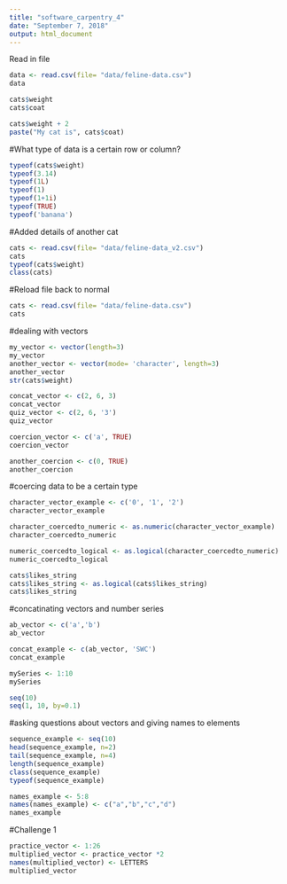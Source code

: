 ```yaml
---
title: "software_carpentry_4"
date: "September 7, 2018"
output: html_document
---
```


Read in file
```r
data <- read.csv(file= "data/feline-data.csv")
data
```

```r
cats$weight
cats$coat
```

```r
cats$weight + 2
paste("My cat is", cats$coat)
```

#What type of data is a certain row or column?
```r
typeof(cats$weight)
typeof(3.14)
typeof(1L)
typeof(1)
typeof(1+1i)
typeof(TRUE)
typeof('banana')
```

#Added details of another cat
```r
cats <- read.csv(file= "data/feline-data_v2.csv")
cats
typeof(cats$weight)
class(cats)
```

#Reload file back to normal
```r
cats <- read.csv(file= "data/feline-data.csv")
cats
```


#dealing with vectors
```r
my_vector <- vector(length=3)
my_vector
another_vector <- vector(mode= 'character', length=3)
another_vector
str(cats$weight)

concat_vector <- c(2, 6, 3)
concat_vector
quiz_vector <- c(2, 6, '3')
quiz_vector

coercion_vector <- c('a', TRUE)
coercion_vector

another_coercion <- c(0, TRUE)
another_coercion
```

#coercing data to be a certain type
```r
character_vector_example <- c('0', '1', '2')
character_vector_example

character_coercedto_numeric <- as.numeric(character_vector_example)
character_coercedto_numeric

numeric_coercedto_logical <- as.logical(character_coercedto_numeric)
numeric_coercedto_logical

cats$likes_string
cats$likes_string <- as.logical(cats$likes_string)
cats$likes_string
```

#concatinating vectors and number series
```r
ab_vector <- c('a','b')
ab_vector

concat_example <- c(ab_vector, 'SWC')
concat_example

mySeries <- 1:10
mySeries

seq(10)
seq(1, 10, by=0.1)
```

#asking questions about vectors and giving names to elements
```r
sequence_example <- seq(10)
head(sequence_example, n=2)
tail(sequence_example, n=4)
length(sequence_example)
class(sequence_example)
typeof(sequence_example)

names_example <- 5:8
names(names_example) <- c("a","b","c","d")
names_example
```

#Challenge 1
```r
practice_vector <- 1:26
multiplied_vector <- practice_vector *2
names(multiplied_vector) <- LETTERS
multiplied_vector
```















